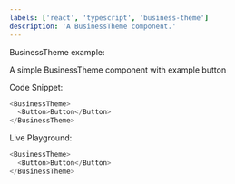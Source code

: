 ```yaml
---
labels: ['react', 'typescript', 'business-theme']
description: 'A BusinessTheme component.'
---
```



BusinessTheme example:

A simple BusinessTheme component with example button

Code Snippet:
```js
<BusinessTheme>
  <Button>Button</Button>
</BusinessTheme>
```


Live Playground:
```js live
<BusinessTheme>
  <Button>Button</Button>
</BusinessTheme>
```
